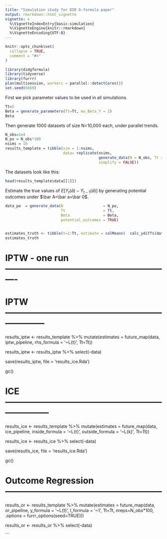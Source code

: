 ```yaml
---
title: "Simulation study for DID G-formula paper"
output: rmarkdown::html_vignette
vignette: >
  %\VignetteIndexEntry{basic-simulation}
  %\VignetteEngine{knitr::rmarkdown}
  %\VignetteEncoding{UTF-8}
---
```


```r
knitr::opts_chunk$set(
  collapse = TRUE,
  comment = "#>"
)
```

```r
library(didgformula)
library(tidyverse)
library(furrr)
plan(multisession, workers = parallel::detectCores())
set.seed(6669)
```


First we pick parameter values to be used in all simulations.

```r
Tt=5
Beta = generate_parameters(Tt=Tt, mu_Beta_Y = 2) 
Beta
```

Then generate 1000 datasets of size N=10,000 each, under parallel trends.

```r
N_obs=1e4
N_po = N_obs*100
nsims = 10
results_template = tibble(sim = 1:nsims,
                          data= replicate(nsims, 
                                          generate_data(N = N_obs, Tt = Tt, Beta = Beta),
                                          simplify = FALSE))
```

The datasets look like this:

```r
head(results_template$data[[1]])
```


Estimate the true values of $E[Y_t(\bar a) - Y_{t-1}(\bar a)]$ by generating potential outcomes under $\bar A=\bar a=\bar 0$.

```r
data_po  = generate_data(N                  = N_po, 
                         Tt                 = Tt,
                         Beta               = Beta, 
                         potential_outcomes = TRUE)


estimates_truth <- tibble(t=1:Tt, estimate = colMeans(  calc_ydiffs(data_po, Tt) ))
estimates_truth
```




# IPTW - one run ----------------------------------------------------------


# IPTW --------------------------------------------------------------------

results_iptw <- results_template %>%
  mutate(estimates = future_map(data, iptw_pipeline, rhs_formula = '~L{t}', Tt=Tt))
  

results_iptw <- results_iptw %>% select(-data)

save(results_iptw, file = 'results_ice.Rda')

gc()



# ICE ---------------------------------------------------------------------

results_ice <- results_template %>%
  mutate(estimates = future_map(data, 
                                ice_pipeline, 
                                inside_formula = '~L{t}', 
                                outside_formula = '~L{k}', 
                                Tt=Tt))

results_ice <- results_ice %>% select(-data)

save(results_ice, file = 'results_ice.Rda')

gc() 

# Outcome Regression ------------------------------------------------------

results_or <- results_template %>%
  mutate(estimates = future_map(data, 
                                or_pipeline, 
                                y_formula = '~L{t}',
                                l_formula = '~1',
                                Tt=Tt,
                                nreps=N_obs*100,
                                .options = furrr_options(seed=TRUE)))

results_or <- results_or %>% select(-data)


```
